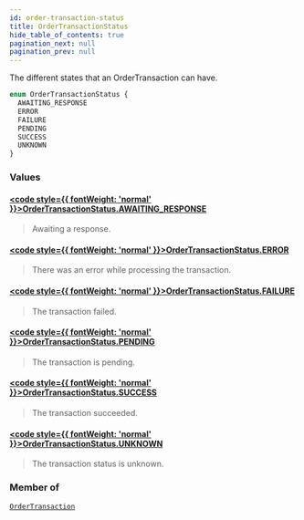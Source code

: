 ```yaml
---
id: order-transaction-status
title: OrderTransactionStatus
hide_table_of_contents: true
pagination_next: null
pagination_prev: null
---
```








The different states that an OrderTransaction can have.

```graphql
enum OrderTransactionStatus {
  AWAITING_RESPONSE
  ERROR
  FAILURE
  PENDING
  SUCCESS
  UNKNOWN
}
```


### Values

#### [<code style={{ fontWeight: 'normal' }}>OrderTransactionStatus.<b>AWAITING_RESPONSE</b></code>](#) 
> Awaiting a response.
> 

#### [<code style={{ fontWeight: 'normal' }}>OrderTransactionStatus.<b>ERROR</b></code>](#) 
> There was an error while processing the transaction.
> 

#### [<code style={{ fontWeight: 'normal' }}>OrderTransactionStatus.<b>FAILURE</b></code>](#) 
> The transaction failed.
> 

#### [<code style={{ fontWeight: 'normal' }}>OrderTransactionStatus.<b>PENDING</b></code>](#) 
> The transaction is pending.
> 

#### [<code style={{ fontWeight: 'normal' }}>OrderTransactionStatus.<b>SUCCESS</b></code>](#) 
> The transaction succeeded.
> 

#### [<code style={{ fontWeight: 'normal' }}>OrderTransactionStatus.<b>UNKNOWN</b></code>](#) 
> The transaction status is unknown.
> 



### Member of

[`OrderTransaction`](/objects/order-transaction)  <Badge class="secondary" text="object"/>



